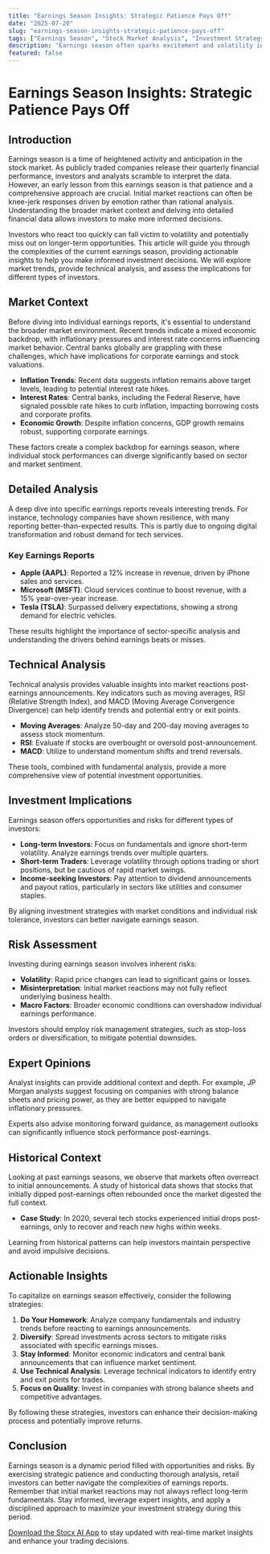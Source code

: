 ```yaml
---
title: "Earnings Season Insights: Strategic Patience Pays Off"
date: "2025-07-20"
slug: "earnings-season-insights-strategic-patience-pays-off"
tags: ["Earnings Season", "Stock Market Analysis", "Investment Strategy", "Technical Analysis", "Risk Management", "Market Trends", "Retail Investors", "Financial Education", "Market Volatility", "Investment Advice"]
description: "Earnings season often sparks excitement and volatility in the stock market as companies release their quarterly financial results. However, a key lesson from this earnings season is the importance of not jumping to conclusions too quickly. Initial market reactions can be misleading, as they often reflect short-term sentiment rather than long-term fundamentals. By understanding the broader market context and analyzing detailed financial data, investors can make more informed decisions. This comprehensive guide delves into the nuances of the current earnings season, offering actionable insights for retail investors. We explore market trends, provide technical analysis, and assess investment implications, ensuring that you are equipped to navigate the complexities of earnings reports with strategic patience. Learn from experts, historical comparisons, and gain practical advice to maximize your investment strategy during earnings announcements."
featured: false
---
```


# Earnings Season Insights: Strategic Patience Pays Off

## Introduction
Earnings season is a time of heightened activity and anticipation in the stock market. As publicly traded companies release their quarterly financial performance, investors and analysts scramble to interpret the data. However, an early lesson from this earnings season is that patience and a comprehensive approach are crucial. Initial market reactions can often be knee-jerk responses driven by emotion rather than rational analysis. Understanding the broader market context and delving into detailed financial data allows investors to make more informed decisions.

Investors who react too quickly can fall victim to volatility and potentially miss out on longer-term opportunities. This article will guide you through the complexities of the current earnings season, providing actionable insights to help you make informed investment decisions. We will explore market trends, provide technical analysis, and assess the implications for different types of investors.

## Market Context
Before diving into individual earnings reports, it's essential to understand the broader market environment. Recent trends indicate a mixed economic backdrop, with inflationary pressures and interest rate concerns influencing market behavior. Central banks globally are grappling with these challenges, which have implications for corporate earnings and stock valuations.

- **Inflation Trends**: Recent data suggests inflation remains above target levels, leading to potential interest rate hikes.
- **Interest Rates**: Central banks, including the Federal Reserve, have signaled possible rate hikes to curb inflation, impacting borrowing costs and corporate profits.
- **Economic Growth**: Despite inflation concerns, GDP growth remains robust, supporting corporate earnings.

These factors create a complex backdrop for earnings season, where individual stock performances can diverge significantly based on sector and market sentiment.

## Detailed Analysis
A deep dive into specific earnings reports reveals interesting trends. For instance, technology companies have shown resilience, with many reporting better-than-expected results. This is partly due to ongoing digital transformation and robust demand for tech services.

### Key Earnings Reports
- **Apple (AAPL)**: Reported a 12% increase in revenue, driven by iPhone sales and services.
- **Microsoft (MSFT)**: Cloud services continue to boost revenue, with a 15% year-over-year increase.
- **Tesla (TSLA)**: Surpassed delivery expectations, showing a strong demand for electric vehicles.

These results highlight the importance of sector-specific analysis and understanding the drivers behind earnings beats or misses.

## Technical Analysis
Technical analysis provides valuable insights into market reactions post-earnings announcements. Key indicators such as moving averages, RSI (Relative Strength Index), and MACD (Moving Average Convergence Divergence) can help identify trends and potential entry or exit points.

- **Moving Averages**: Analyze 50-day and 200-day moving averages to assess stock momentum.
- **RSI**: Evaluate if stocks are overbought or oversold post-announcement.
- **MACD**: Utilize to understand momentum shifts and trend reversals.

These tools, combined with fundamental analysis, provide a more comprehensive view of potential investment opportunities.

## Investment Implications
Earnings season offers opportunities and risks for different types of investors:

- **Long-term Investors**: Focus on fundamentals and ignore short-term volatility. Analyze earnings trends over multiple quarters.
- **Short-term Traders**: Leverage volatility through options trading or short positions, but be cautious of rapid market swings.
- **Income-seeking Investors**: Pay attention to dividend announcements and payout ratios, particularly in sectors like utilities and consumer staples.

By aligning investment strategies with market conditions and individual risk tolerance, investors can better navigate earnings season.

## Risk Assessment
Investing during earnings season involves inherent risks:

- **Volatility**: Rapid price changes can lead to significant gains or losses.
- **Misinterpretation**: Initial market reactions may not fully reflect underlying business health.
- **Macro Factors**: Broader economic conditions can overshadow individual earnings performance.

Investors should employ risk management strategies, such as stop-loss orders or diversification, to mitigate potential downsides.

## Expert Opinions
Analyst insights can provide additional context and depth. For example, JP Morgan analysts suggest focusing on companies with strong balance sheets and pricing power, as they are better equipped to navigate inflationary pressures.

Experts also advise monitoring forward guidance, as management outlooks can significantly influence stock performance post-earnings.

## Historical Context
Looking at past earnings seasons, we observe that markets often overreact to initial announcements. A study of historical data shows that stocks that initially dipped post-earnings often rebounded once the market digested the full context.

- **Case Study**: In 2020, several tech stocks experienced initial drops post-earnings, only to recover and reach new highs within weeks.

Learning from historical patterns can help investors maintain perspective and avoid impulsive decisions.

## Actionable Insights
To capitalize on earnings season effectively, consider the following strategies:

1. **Do Your Homework**: Analyze company fundamentals and industry trends before reacting to earnings announcements.
2. **Diversify**: Spread investments across sectors to mitigate risks associated with specific earnings misses.
3. **Stay Informed**: Monitor economic indicators and central bank announcements that can influence market sentiment.
4. **Use Technical Analysis**: Leverage technical indicators to identify entry and exit points for trades.
5. **Focus on Quality**: Invest in companies with strong balance sheets and competitive advantages.

By following these strategies, investors can enhance their decision-making process and potentially improve returns.

## Conclusion
Earnings season is a dynamic period filled with opportunities and risks. By exercising strategic patience and conducting thorough analysis, retail investors can better navigate the complexities of earnings reports. Remember that initial market reactions may not always reflect long-term fundamentals. Stay informed, leverage expert insights, and apply a disciplined approach to maximize your investment strategy during this period.

[Download the Stocx AI App](https://stocx.co) to stay updated with real-time market insights and enhance your trading decisions.
